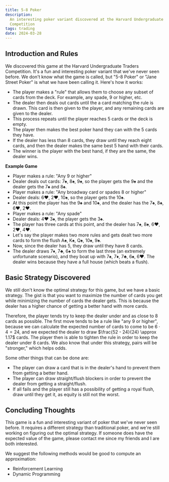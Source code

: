 ```yaml
---
title: 5-8 Poker
description:
  An interesting poker variant discovered at the Harvard Undergraduate Traders
  Competition
tags: trading
date: 2024-03-28
---
```


## Introduction and Rules

We discovered this game at the Harvard Undergraduate Traders Competition. It's a
fun and interesting poker variant that we've never seen before. We don't know
what the game is called, but "5-8 Poker" or "Jane Street Poker" is what we have
been calling it. Here's how it works:

- The player makes a "rule" that allows them to choose any subset of cards from
  the deck. For example, any spade, 9 or higher, etc.
- The dealer then deals out cards until the a card matching the rule is drawn.
  This card is then given to the player, and any remaining cards are given to
  the dealer.
- This process repeats until the player reaches 5 cards or the deck is empty.
- The player then makes the best poker hand they can with the 5 cards they have.
- If the dealer has less than 8 cards, they draw until they reach eight cards,
  and then the dealer makes the same best 5 hand with their cards.
- The winner is the player with the best hand, if they are the same, the dealer
  wins.

**Example Game**

- Player makes a rule: "Any 9 or higher"
- Dealer deals out cards: 7♠, 8♠, 9♠, so the player gets the 9♠ and the dealer
  gets the 7♠ and 8♠.
- Player makes a rule: "Any broadway card or spades 8 or higher"
- Dealer deals: 6♥️, 2♥️, 10♠, so the player gets the 10♠.
- At this point the player has the 9♠ and 10♠, and the dealer has the 7♠, 8♠,
  6♥️, 2♥️.
- Player makes a rule: "Any spade"
- Dealer deals: 4♥️ 3♠, the player gets the 3♠.
- The player has three cards at this point, and the dealer has 7♠, 8♠, 6♥️, 2♥️,
  4♥️.
- Let's say the player makes two more rules and gets dealt two more cards to
  form the flush A♠, K♠, Q♠, 10♠, 9♠.
- Now, since the dealer has 5, they draw until they have 8 cards.
- The dealer draws 7♦️, 7♣️, 6♠ to form the last three (an extremely unfortunate
  scenario), and they boat up with 7♠, 7♦️, 7♣️, 6♠, 6♥️. The dealer wins
  because they have a full house (which beats a flush).

## Basic Strategy Discovered

We still don't know the optimal strategy for this game, but we have a basic
strategy. The gist is that you want to maximize the number of cards you get
while minimizing the number of cards the dealer gets. This is because the dealer
has a higher chance of getting a better hand with more cards.

Therefore, the player tends try to keep the dealer under and as close to 8 cards
as possible. The first move tends to be a rule like "any 9 or higher", because
we can calculate the expected number of cards to come to be $6\cdot 4 = 24$, and
we expected the dealer to draw $\frac{52 - 24}{24} \approx 1.17$ cards. The
player then is able to tighten the rule in order to keep the dealer under 8
cards. We also know that under this strategy, pairs will be "stronger," which
helps odds.

Some other things that can be done are:

- The player can draw a card that is in the dealer's hand to prevent them from
  getting a better hand.
- The player can draw straight/flush blockers in order to prevent the dealer
  from getting a straight/flush.
- If all fails and the player still has a possibility of getting a royal flush,
  draw until they get it, as equity is still not the worst.

## Concluding Thoughts

This game is a fun and interesting variant of poker that we've never seen
before. It requires a different strategy than traditional poker, and we're still
working on figuring out the optimal strategy. If someone does have the expected
value of the game, please contact me since my friends and I are both interested.

We suggest the following methods would be good to compute an approximation:

- Reinforcement Learning
- Dynamic Programming
